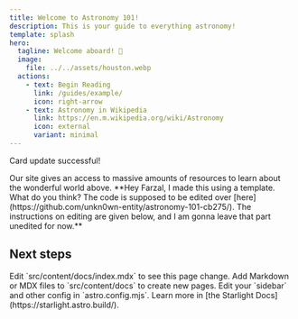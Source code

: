 ```yaml
---
title: Welcome to Astronomy 101!
description: This is your guide to everything astronomy!
template: splash
hero:
  tagline: Welcome aboard! 🚀
  image:
    file: ../../assets/houston.webp
  actions:
    - text: Begin Reading
      link: /guides/example/
      icon: right-arrow
    - text: Astronomy in Wikipedia
      link: https://en.m.wikipedia.org/wiki/Astronomy
      icon: external
      variant: minimal
---
```



Card update successful!

<CardGrid stagger>
  <Card title="Explore the Universe" icon="open-book">
    Our site gives an access to massive amounts of resources to learn about the wonderful world above.</Card>

  <Card title="Hello, Farzal!" icon="pencil">
    **Hey Farzal, I made this using a template. What do you think? The code is supposed to be edited over [here](https://github.com/unkn0wn-entity/astronomy-101-cb275/). The instructions on editing are given below, and I am gonna leave that part unedited for now.**
  </Card>
</CardGird>

## Next steps

<CardGrid stagger>
	<Card title="Update content" icon="pencil">
		Edit `src/content/docs/index.mdx` to see this page change.
	</Card>
	<Card title="Add new content" icon="add-document">
		Add Markdown or MDX files to `src/content/docs` to create new pages.
	</Card>
	<Card title="Configure your site" icon="setting">
		Edit your `sidebar` and other config in `astro.config.mjs`.
	</Card>
	<Card title="Read the docs" icon="open-book">
		Learn more in [the Starlight Docs](https://starlight.astro.build/).
	</Card>
</CardGrid>
